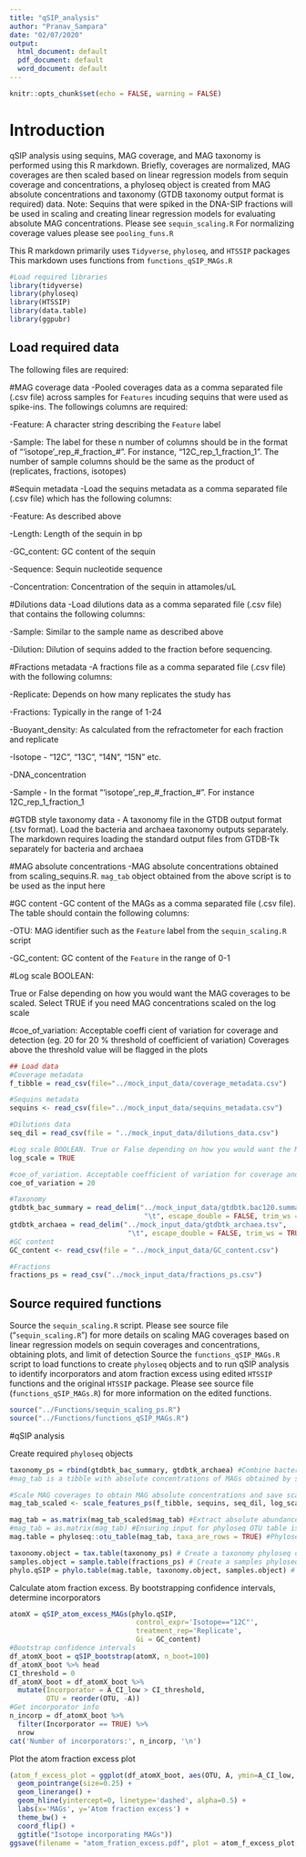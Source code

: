 ---
title: "qSIP_analysis"
author: "Pranav_Sampara"
date: "02/07/2020"
output:
  html_document: default
  pdf_document: default
  word_document: default
---

```{r setup, include=FALSE}
knitr::opts_chunk$set(echo = FALSE, warning = FALSE)
```

# Introduction
qSIP analysis using sequins, MAG coverage, and MAG taxonomy is performed using this R markdown. Briefly, coverages are normalized, MAG coverages are then scaled based on linear regression models from sequin coverage and concentrations, a phyloseq object is created from MAG absolute concentrations and taxonomy (GTDB taxonomy output format is required) data. \n
Note: Sequins that were spiked in the DNA-SIP fractions will be used in scaling and creating linear regression models for evaluating absolute MAG concentrations. Please see `sequin_scaling.R` \n
For normalizing coverage values please see `pooling_funs.R` \n

This R markdown primarily uses `Tidyverse`, `phyloseq`, and `HTSSIP` packages \n
This markdown uses functions from `functions_qSIP_MAGs.R` \n
```{r Load libraries}
#Load required libraries
library(tidyverse)
library(phyloseq)
library(HTSSIP)
library(data.table)
library(ggpubr)
```

## Load required data 

The following files are required: \n

#MAG coverage data
-Pooled coverages data as a comma separated file (.csv file) across samples for `Features` incuding sequins that were used as spike-ins. The followings columns are required: \n   

  -Feature: A character string describing the `Feature` label \n
  
  -Sample: The label for these n number of columns should be in the format of "'isotope'\_rep\_#\_fraction\_#". For instance, "12C\_rep\_1\_fraction\_1". The number of sample columns should be the same as the product of (replicates, fractions, isotopes) \n
    
#Sequin metadata
-Load the sequins metadata as a comma separated file (.csv file) which has the following columns: \n

  -Feature: As described above \n
    
  -Length: Length of the sequin in bp \n
    
  -GC_content: GC content of the sequin \n
  
  -Sequence: Sequin nucleotide sequence \n
  
  -Concentration: Concentration of the sequin in attamoles/uL \n
    
#Dilutions data
-Load dilutions data as a comma separated file (.csv file) that contains the following columns: \n

  -Sample: Similar to the sample name as described above \n
  
  -Dilution: Dilution of sequins added to the fraction before sequencing. \n

#Fractions metadata
-A fractions file as a comma separated file (.csv file) with the following columns: \n

  -Replicate: Depends on how many replicates the study has \n
  
  -Fractions: Typically in the range of 1-24 \n
  
  -Buoyant_density: As calculated from the refractometer for each fraction and replicate \n
  
  -Isotope - "12C", "13C", "14N", "15N" etc. \n
  
  -DNA_concentration \n
  
  -Sample - In the format "'isotope'\_rep\_#\_fraction\_#". For instance 12C\_rep\_1\_fraction\_1 \n

#GTDB style taxonomy data
- A taxonomy file in the GTDB output format (.tsv format). Load the bacteria and archaea taxonomy outputs separately. The markdown requires loading the standard output files from GTDB-Tk separately for bacteria and archaea

#MAG absolute concentrations
-MAG absolute concentrations obtained from scaling_sequins.R. \n
`mag_tab` object obtained from the above script is to be used as the input here

#GC content
-GC content of the MAGs as a comma separated file (.csv file). The table should contain the following columns: \n

  -OTU: MAG identifier such as the `Feature` label from the `sequin_scaling.R` script \n
  
  -GC_content: GC content of the `Feature` in the range of 0-1 \n
  
#Log scale BOOLEAN: \n

True or False depending on how you would want the MAG coverages to be scaled. Select TRUE if you need MAG concentrations scaled on the log scale \n

#coe_of_variation: \n
Acceptable coeffi
cient of variation for coverage and detection (eg. 20 for 20 % threshold of coefficient of variation) 
Coverages above the threshold value will be flagged in the plots \n
```{r Load data}
## Load data
#Coverage metadata
f_tibble = read_csv(file="../mock_input_data/coverage_metadata.csv")

#Sequins metadata
sequins <- read_csv(file="../mock_input_data/sequins_metadata.csv")

#Dilutions data
seq_dil = read_csv(file = "../mock_input_data/dilutions_data.csv")

#Log scale BOOLEAN. True or False depending on how you would want the MAG coverages to be scaled. Select TRUE if you need MAG concentrations scaled on the log scale
log_scale = TRUE

#coe_of_variation. Acceptable coefficient of variation for coverage and detection (eg. 20 - for 20 % threshold of coefficient of variation) (Coverages above the threshold value will be flagged in the plots)
coe_of_variation = 20

#Taxonomy
gtdbtk_bac_summary = read_delim("../mock_input_data/gtdbtk.bac120.summary.tsv", 
                                 "\t", escape_double = FALSE, trim_ws = TRUE)
gtdbtk_archaea = read_delim("../mock_input_data/gtdbtk_archaea.tsv", 
                             "\t", escape_double = FALSE, trim_ws = TRUE)
#GC content
GC_content <- read_csv(file = "../mock_input_data/GC_content.csv")

#Fractions
fractions_ps = read_csv("../mock_input_data/fractions_ps.csv")
```

## Source required functions

Source the `sequin_scaling.R` script. Please see source file ("`sequin_scaling.R`") for more details on scaling MAG coverages based on linear regression models on sequin coverages and concentrations, obtaining plots, and limit of detection \n
Source the `functions_qSIP_MAGs.R` script to load functions to create `phyloseq` objects and to run qSIP analysis to identify incorporators and atom fraction excess using edited `HTSSIP` functions and the original `HTSSIP` package. Please see source file (`functions_qSIP_MAGs.R`) for more information on the edited functions. \n

```{r Source functions}
source("../Functions/sequin_scaling_ps.R")
source("../Functions/functions_qSIP_MAGs.R")
```

#qSIP analysis

Create required `phyloseq` objects 

```{r Make phyloseq objects}
taxonomy_ps = rbind(gtdbtk_bac_summary, gtdbtk_archaea) #Combine bacteria and archaea taxonomy files if necessary
#mag_tab is a tibble with absolute concentrations of MAGs obtained by scaling MAG coverages using linear regression models on sequin coverages and concentration

#Scale MAG coverages to obtain MAG absolute concentrations and save scaling plots in the working directory
mag_tab_scaled <- scale_features_ps(f_tibble, sequins, seq_dil, log_scale, coe_of_variation)

mag_tab = as.matrix(mag_tab_scaled$mag_tab) #Extract absolute abundances as a matrix
#mag_tab = as.matrix(mag_tab) #Ensuring input for phyloseq OTU table is in a matrix format
mag.table = phyloseq::otu_table(mag_tab, taxa_are_rows = TRUE) #Phyloseq OTU table

taxonomy.object = tax.table(taxonomy_ps) # Create a taxonomy phyloseq object
samples.object = sample.table(fractions_ps) # Create a samples phyloseq object
phylo.qSIP = phylo.table(mag.table, taxonomy.object, samples.object) # Make a phyloseq table for downstream qSIP analysis
```

Calculate atom fraction excess. By bootstrapping confidence intervals, determine incorporators

```{r Calculate atom fraction excess}
atomX = qSIP_atom_excess_MAGs(phylo.qSIP,
                               control_expr='Isotope=="12C"',
                               treatment_rep='Replicate',
                               Gi = GC_content)
#Bootstrap confidence intervals
df_atomX_boot = qSIP_bootstrap(atomX, n_boot=100)
df_atomX_boot %>% head
CI_threshold = 0
df_atomX_boot = df_atomX_boot %>%
  mutate(Incorporator = A_CI_low > CI_threshold,
         OTU = reorder(OTU, -A))
#Get incorporator info
n_incorp = df_atomX_boot %>%
  filter(Incorporator == TRUE) %>%
  nrow 
cat('Number of incorporators:', n_incorp, '\n')
```

Plot the atom fraction excess plot

```{r Plot atom fraction excess}
(atom_f_excess_plot = ggplot(df_atomX_boot, aes(OTU, A, ymin=A_CI_low, ymax=A_CI_high, color=Incorporator)) +
  geom_pointrange(size=0.25) +
  geom_linerange() +
  geom_hline(yintercept=0, linetype='dashed', alpha=0.5) +
  labs(x='MAGs', y='Atom fraction excess') +
  theme_bw() +
  coord_flip() +
  ggtitle("Isotope incorporating MAGs"))
ggsave(filename = "atom_fration_excess.pdf", plot = atom_f_excess_plot, path = "../mock_output_data/")
```
